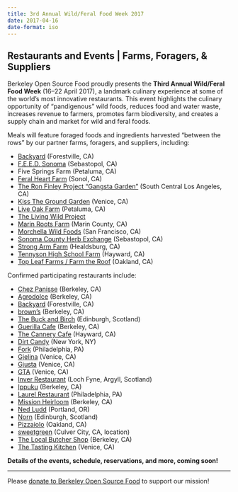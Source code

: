 ```yaml
---
title: 3rd Annual Wild/Feral Food Week 2017
date: 2017-04-16
date-format: iso
---
```


## Restaurants and Events | Farms, Foragers, & Suppliers

Berkeley Open Source Food proudly presents the **Third Annual Wild/Feral Food Week** (16–22 April 2017), a landmark culinary experience at some of the world's most innovative restaurants. This event highlights the culinary opportunity of "pandigenous" wild foods, reduces food and water waste, increases revenue to farmers, promotes farm biodiversity, and creates a supply chain and market for wild and feral foods.

Meals will feature foraged foods and ingredients harvested "between the rows" by our partner farms, foragers, and suppliers, including:

- [Backyard](http://www.backyardforestville.com/) (Forestville, CA)
- [F.E.E.D. Sonoma](http://feedsonoma.com/) (Sebastopol, CA)
- Five Springs Farm (Petaluma, CA)
- [Feral Heart Farm](http://feralheartfarm.squarespace.com) (Sonol, CA)
- [The Ron Finley Project "Gangsta Garden"](http://ronfinley.com/the-ron-finley-project/) (South Central Los Angeles, CA)
- [Kiss The Ground Garden](https://www.kisstheground.com/garden/) (Venice, CA)
- [Live Oak Farm](http://feedsonoma.com/map/live-oak-farm/) (Petaluma, CA)
- [The Living Wild Project](http://www.livingwild.org/)
- [Marin Roots Farm](https://marinrootsfarm.wordpress.com/) (Marin County, CA)
- [Morchella Wild Foods](http://www.morchellawildfoods.com/) (San Francisco, CA)
- [Sonoma County Herb Exchange](http://www.sonomaherbs.org/herb-exchange) (Sebastopol, CA)
- [Strong Arm Farm](http://www.strongarmfarm.com/) (Healdsburg, CA)
- [Tennyson High School Farm](https://ths-haywardusd-ca.schoolloop.com/eat) (Hayward, CA)
- [Top Leaf Farms / Farm the Roof](http://www.topleaffarms.com/index.html) (Oakland, CA)

Confirmed participating restaurants include:

- [Chez Panisse](http://www.chezpanisse.com/intro.php) (Berkeley, CA)
- [Agrodolce](http://www.agrodolceberkeley.com/) (Berkeley, CA)
- [Backyard](http://www.backyardforestville.com/) (Forestville, CA)
- [brown's](http://caldining.berkeley.edu/locations/on-campus-retail/pat-browns) (Berkeley, CA)
- [The Buck and Birch](http://www.buckandbirch.com/what-we-do) (Edinburgh, Scotland)
- [Guerilla Cafe](https://www.facebook.com/GuerillaCafeCA/) (Berkeley, CA)
- [The Cannery Cafe](http://www.haywardareahistory.org/cafe/) (Hayward, CA)
- [Dirt Candy](http://www.dirtcandynyc.com/) (New York, NY)
- [Fork](http://forkrestaurant.com/) (Philadelphia, PA)
- [Gjelina](http://www.gjelina.com/) (Venice, CA)
- [Gjusta](http://www.gjusta.com/) (Venice, CA)
- [GTA](http://www.gjelinatakeaway.com/) (Venice, CA)
- [Inver Restaurant](http://www.inverrestaurant.co.uk) (Loch Fyne, Argyll, Scotland)
- [Ippuku](http://www.ippukuberkeley.com/) (Berkeley, CA)
- [Laurel Restaurant](http://www.restaurantlaurel.com/) (Philadelphia, PA)
- [Mission Heirloom](http://www.missionheirloom.com/) (Berkeley, CA)
- [Ned Ludd](https://www.nedluddpdx.com/) (Portland, OR)
- [Norn](http://nornrestaurant.com/) (Edinburgh, Scotland)
- [Pizzaiolo](http://www.pizzaiolooakland.com/) (Oakland, CA)
- [sweetgreen](http://www.sweetgreen.com/) (Culver City, CA, location)
- [The Local Butcher Shop](http://thelocalbutchershop.com/) (Berkeley, CA)
- [The Tasting Kitchen](http://thetastingkitchen.com/) (Venice, CA)

**Details of the events, schedule, reservations, and more, coming soon!**

---

Please [donate to Berkeley Open Source Food](http://give.berkeley.edu/BOSF) to support our mission!
